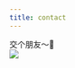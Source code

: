 ---
title: contact
---



<div style={{display: 'flex', justifyContent: 'space-around'}}>
    <div>
        <div style={{display: 'flex', flexDirection: 'column', alignItems: 'center'}}>
            <div>交个朋友～👬</div>
            <img src={me} width={200}/>
        </div>
    </div>

[//]: # (<div>)

[//]: # (    <div style={{display: 'flex', flexDirection: 'column', alignItems: 'center'}}>)

[//]: # (        <div>公众号求关注➕：阿不思学长 </div>)

[//]: # (        <img src={gzh} width={200}/>)

[//]: # (    </div>)

[//]: # (</div>)
[//]: # (    <div>)

[//]: # (        <div style={{display: 'flex', flexDirection: 'column', alignItems: 'center'}}>)

[//]: # (            <div>赞赏😝</div>)

[//]: # (            <img src={money} width={200}/>)

[//]: # (        </div>)

[//]: # (    </div>)
</div>

